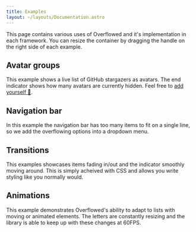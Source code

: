 ```yaml
---
title: Examples
layout: ~/layouts/Documentation.astro
---
```



This page contains various uses of Overflowed and it's implementation in each framework. You can
resize the container by dragging the handle on the right side of each example.

## Avatar groups

This example shows a live list of GitHub stargazers as avatars. The end
indicator shows how many avatars are currently hidden. Feel free to [add
yourself 🥰](https://github.com/ahtcx/overflowed/stargazers).


<Playground source={avatarExampleReactSource} lang="tsx">
	<AvatarExampleReact client:load />
</Playground>

## Navigation bar

In this example the navigation bar has too many items to fit on a single line, so we add the overflowing options into a dropdown menu.


<Playground source={navigationExampleReactSource} lang="tsx">
	<NavigationExampleReact client:load />
</Playground>

## Transitions

This examples showcases items fading in/out and the indicator smoothly moving around. This is simply
acheived with CSS and allows you write styling like you normally would.

## Animations

This example demonstrates Overflowed's ability to adapt to lists with moving or animated elements.
The letters are constantly resizing and the library is able to keep up with these changes at 60FPS.


<Playground source={animationExampleReactSource} lang="tsx">
	<AnimationExampleReact client:load />
</Playground>
